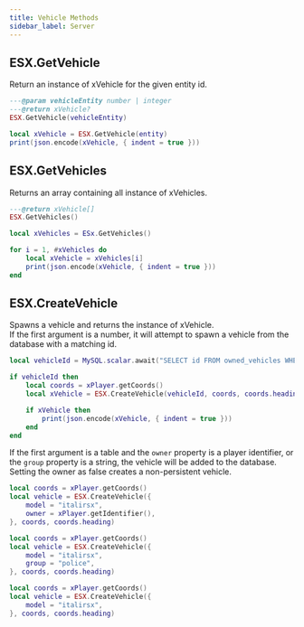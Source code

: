 ```yaml
---
title: Vehicle Methods
sidebar_label: Server
---
```



## ESX.GetVehicle

Return an instance of xVehicle for the given entity id.

```lua
---@param vehicleEntity number | integer
---@return xVehicle?
ESX.GetVehicle(vehicleEntity)
```

```lua
local xVehicle = ESX.GetVehicle(entity)
print(json.encode(xVehicle, { indent = true }))
```

## ESX.GetVehicles

Returns an array containing all instance of xVehicles.

```lua
---@return xVehicle[]
ESX.GetVehicles()
```

```lua
local xVehicles = ESx.GetVehicles()

for i = 1, #xVehicles do
    local xVehicle = xVehicles[i]
    print(json.encode(xVehicle, { indent = true }))
end
```

## ESX.CreateVehicle

Spawns a vehicle and returns the instance of xVehicle.  
If the first argument is a number, it will attempt to spawn a vehicle from the database with a matching id.

```lua
local vehicleId = MySQL.scalar.await("SELECT id FROM owned_vehicles WHERE owner = ? LIMIT 1", { xPlayer.getIdentifier() })

if vehicleId then
    local coords = xPlayer.getCoords()
    local xVehicle = ESX.CreateVehicle(vehicleId, coords, coords.heading)

    if xVehicle then
        print(json.encode(xVehicle, { indent = true }))
    end
end
```

If the first argument is a table and the `owner` property is a player identifier, or the `group` property is a string, the vehicle will be added to the database.  
Setting the owner as false creates a non-persistent vehicle.

<Tabs queryString="createVehicle">
<TabItem value="player-owned" label="Player-Owned Persistent Vehicle" default>

```lua
local coords = xPlayer.getCoords()
local vehicle = ESX.CreateVehicle({
    model = "italirsx",
    owner = xPlayer.getIdentifier(),
}, coords, coords.heading)
```

</TabItem>
<TabItem value="group-owned" label="Group-Owned Persistent Vehicle" default>

```lua
local coords = xPlayer.getCoords()
local vehicle = ESX.CreateVehicle({
    model = "italirsx",
    group = "police",
}, coords, coords.heading)
```

</TabItem>
<TabItem value="non-persistent" label="Non-Persistent Vehicle" default>

```lua
local coords = xPlayer.getCoords()
local vehicle = ESX.CreateVehicle({
    model = "italirsx",
}, coords, coords.heading)
```

</TabItem>
</Tabs>
